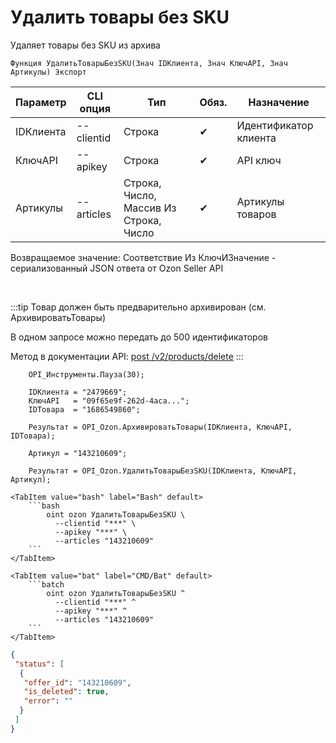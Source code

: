 ﻿---
sidebar_position: 14
---


# Удалить товары без SKU
 Удаляет товары без SKU из архива



`Функция УдалитьТоварыБезSKU(Знач IDКлиента, Знач КлючAPI, Знач Артикулы) Экспорт`

  | Параметр | CLI опция | Тип | Обяз. | Назначение |
  |-|-|-|-|-|
  | IDКлиента | --clientid | Строка | &#x2714; | Идентификатор клиента |
  | КлючAPI | --apikey | Строка | &#x2714; | API ключ |
  | Артикулы | --articles | Строка, Число, Массив Из Строка, Число | &#x2714; | Артикулы товаров |

  
  Возвращаемое значение:   Соответствие Из КлючИЗначение - сериализованный JSON ответа от Ozon Seller API

<br/>

:::tip
Товар должен быть предварительно архивирован (см. АрхивироватьТовары)

В одном запросе можно передать до 500 идентификаторов

Метод в документации API: [post /v2/products/delete](https://docs.ozon.ru/api/seller/#operation/ProductAPI_DeleteProducts)
:::
<br/>



```bsl title="Пример использования для 1С:Предприятие/OneScript"
    OPI_Инструменты.Пауза(30);

    IDКлиента = "2479669";
    КлючAPI   = "09f65e9f-262d-4aca...";
    IDТовара  = "1686549860";

    Результат = OPI_Ozon.АрхивироватьТовары(IDКлиента, КлючAPI, IDТовара);

    Артикул = "143210609";

    Результат = OPI_Ozon.УдалитьТоварыБезSKU(IDКлиента, КлючAPI, Артикул);
```
    

 <Tabs>
  
    <TabItem value="bash" label="Bash" default>
        ```bash
            oint ozon УдалитьТоварыБезSKU \
              --clientid "***" \
              --apikey "***" \
              --articles "143210609"
        ```
    </TabItem>
  
    <TabItem value="bat" label="CMD/Bat" default>
        ```batch
            oint ozon УдалитьТоварыБезSKU ^
              --clientid "***" ^
              --apikey "***" ^
              --articles "143210609"
        ```
    </TabItem>
</Tabs>


```json title="Результат"
{
 "status": [
  {
   "offer_id": "143210609",
   "is_deleted": true,
   "error": ""
  }
 ]
}
```
